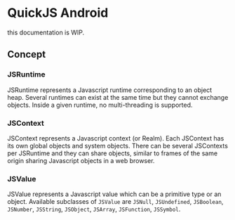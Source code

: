 
# QuickJS Android

<Callout type="info">
this documentation is WIP.
</Callout>

## Concept

### JSRuntime

JSRuntime represents a Javascript runtime corresponding to an object heap. Several runtimes can exist at the same time but they cannot exchange objects. Inside a given runtime, no multi-threading is supported.

### JSContext

JSContext represents a Javascript context (or Realm). Each JSContext has its own global objects and system objects. There can be several JSContexts per JSRuntime and they can share objects, similar to frames of the same origin sharing Javascript objects in a web browser.

### JSValue

JSValue represents a Javascript value which can be a primitive type or an object. Available subclasses of `JSValue` are `JSNull`, `JSUndefined`, `JSBoolean`, `JSNumber`, `JSString`, `JSObject`, `JSArray`, `JSFunction`, `JSSymbol`.